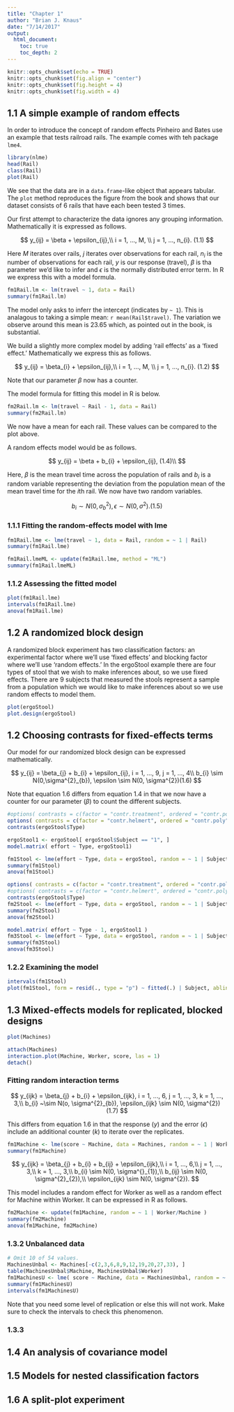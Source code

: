 ```yaml
---
title: "Chapter 1"
author: "Brian J. Knaus"
date: "7/14/2017"
output: 
  html_document:
    toc: true
    toc_depth: 2
---
```


```r
knitr::opts_chunk$set(echo = TRUE)
knitr::opts_chunk$set(fig.align = "center")
knitr::opts_chunk$set(fig.height = 4)
knitr::opts_chunk$set(fig.width = 4)
```

## 1.1 A simple example of random effects


In order to introduce the concept of random effects Pinheiro and Bates use an example that tests railroad rails.
The example comes with teh package `lme4`.


```r
library(nlme)
head(Rail)
class(Rail)
plot(Rail)
```


We see that the data are in a `data.frame`-like object that appears tabular.
The `plot` method reproduces the figure from the book and shows that our dataset consists of 6 rails that have each been tested 3 times.


Our first attempt to characterize the data ignores any grouping information.
Mathematically it is expressed as follows.


$$
y_{ij} = \beta + \epsilon_{ij},\\
i = 1, ..., M, \\
j = 1, ..., n_{i}. (1.1)
$$


Here $M$ iterates over rails, $j$ iterates over observations for each rail, $n_{i}$ is the number of observations for each rail, $y$ is our response (travel), $\beta$ is tha parameter we'd like to infer and  $\epsilon$ is the normally distributed error term.
In R we express this with a model formula.


```r
fm1Rail.lm <- lm(travel ~ 1, data = Rail)
summary(fm1Rail.lm)
```


The model only asks to inferr the intercept (indicates by `~ 1`).
This is analagous to taking a simple mean: `r mean(Rail$travel)`.
The variation we observe around this mean is 23.65 which, as pointed out in the book, is substantial.


We build a slightly more complex model by adding 'rail effects' as a 'fixed effect.'
Mathematically we express this as follows.


$$
y_{ij} = \beta_{i} + \epsilon_{ij},\\
i = 1, ..., M, \\
j = 1, ..., n_{i}. (1.2)
$$


Note that our parameter $\beta$ now has a counter.

The model formula for fitting this model in R is below.


```r
fm2Rail.lm <- lm(travel ~ Rail - 1, data = Rail)
summary(fm2Rail.lm)
```


We now have a mean for each rail.
These values can be compared to the plot above.


A random effects model would be as follows.


$$
y_{ij} = \beta + b_{i} + \epsilon_{ij}, (1.4)\\
$$


Here, $\beta$ is the mean travel time across the population of rails and $b_{i}$ is a random variable representing the deviation from the population mean of the mean travel time for the $i$th rail.
We now have two random variables.


$$
b_{i} \sim N(0, \sigma^{2}_{b}), \epsilon \sim N(0, \sigma^{2}). (1.5)
$$


### 1.1.1 Fitting the random-effects model with lme


```r
fm1Rail.lme <- lme(travel ~ 1, data = Rail, random = ~ 1 | Rail)
summary(fm1Rail.lme)
```



```r
fm1Rail.lmeML <- update(fm1Rail.lme, method = "ML")
summary(fm1Rail.lmeML)
```


### 1.1.2 Assessing the fitted model


```r
plot(fm1Rail.lme)
intervals(fm1Rail.lme)
anova(fm1Rail.lme)
```




## 1.2 A randomized block design


A randomized block experiment has two classification factors: an experimental factor where we'll use 'fixed effects' and blocking factor where we'll use 'random effects.'
In the ergoStool example there are four types of stool that we wish to make inferences about, so we use fixed effects.
There are 9 subjects that measured the stools represent a sample from a population which we would like to make inferences about so we use random effects to model them.


```r
plot(ergoStool)
plot.design(ergoStool)
```



## 1.2 Choosing contrasts for fixed-effects terms


Our model for our randomized block design can be expressed mathematically.

$$
y_{ij} = \beta_{j} + b_{i} + \epsilon_{ij}, i = 1, ..., 9, j = 1, ..., 4\\
b_{i} \sim N(0,\sigma^{2}_{b}), \epsilon \sim N(0, \sigma^{2})(1.6)
$$


Note that equation 1.6 differs from equation 1.4 in that we now have a counter for our parameter ($\beta$) to count the different subjects.




```r
#options( contrasts = c(factor = "contr.treatment", ordered = "contr.poly"))
options( contrasts = c(factor = "contr.helmert", ordered = "contr.poly"))
contrasts(ergoStool$Type)
```


```r
ergoStool1 <- ergoStool[ ergoStool$Subject == "1", ]
model.matrix( effort ~ Type, ergoStool1)
```



```r
fm1Stool <- lme(effort ~ Type, data = ergoStool, random = ~ 1 | Subject)
summary(fm1Stool)
anova(fm1Stool)
```



```r
options( contrasts = c(factor = "contr.treatment", ordered = "contr.poly"))
#options( contrasts = c(factor = "contr.helmert", ordered = "contr.poly"))
contrasts(ergoStool$Type)
fm2Stool <- lme(effort ~ Type, data = ergoStool, random = ~ 1 | Subject)
summary(fm2Stool)
anova(fm2Stool)
```


```r
model.matrix( effort ~ Type - 1, ergoStool1 )
fm3Stool <- lme(effort ~ Type, data = ergoStool, random = ~ 1 | Subject)
summary(fm3Stool)
anova(fm3Stool)
```


### 1.2.2 Examining the model


```r
intervals(fm1Stool)
plot(fm1Stool, form = resid(., type = "p") ~ fitted(.) | Subject, abline = 0)
```


## 1.3 Mixed-effects models for replicated, blocked designs


```r
plot(Machines)
```


```r
attach(Machines)
interaction.plot(Machine, Worker, score, las = 1)
detach()
```


### Fitting random interaction terms


$$
y_{ijk} = \beta_{j} + b_{i} + \epsilon_{ijk}, i = 1, ..., 6, j = 1, ..., 3, k = 1, ..., 3,\\
b_{i} ~\sim N(o, \sigma^{2}_{b}), \epsilon_{ijk} \sim N(0, \sigma^{2}) (1.7)
$$


This differs from equation 1.6 in that the response ($y$) and the error ($\epsilon$) include an additional counter ($k$) to iterate over the replicates.


```r
fm1Machine <- lme(score ~ Machine, data = Machines, random = ~ 1 | Worker)
summary(fm1Machine)
```


$$
y_{ijk} = \beta_{j} + b_{i} + b_{ij} + \epsilon_{ijk},\\
i = 1, ..., 6,\\
j = 1, ..., 3,\\
k = 1, ..., 3,\\
b_{i} \sim N(0, \sigma^{}_{1}),\\
b_{ij} \sim N(0, \sigma^{2}_{2}),\\
\epsilon_{ijk} \sim N(0, \sigma^{2}).
$$


This model includes a random effect for Worker as well as a random effect for Machine within Worker.
It can be expressed in R as follows.


```r
fm2Machine <- update(fm1Machine, random = ~ 1 | Worker/Machine )
summary(fm2Machine)
anova(fm1Machine, fm2Machine)
```


### 1.3.2 Unbalanced data



```r
# Omit 10 of 54 values.
MachinesUnbal <- Machines[-c(2,3,6,8,9,12,19,20,27,33), ]
table(MachinesUnbal$Machine, MachinesUnbal$Worker)
fm1MachinesU <- lme( score ~ Machine, data = MachinesUnbal, random = ~ 1 | Worker/Machine)
summary(fm1MachinesU)
intervals(fm1MachinesU)
```


Note that you need some level of replication or else this will not work.
Make sure to check the intervals to check this phenomenon.


### 1.3.3





## 1.4 An analysis of covariance model



## 1.5 Models for nested classification factors




## 1.6 A split-plot experiment



